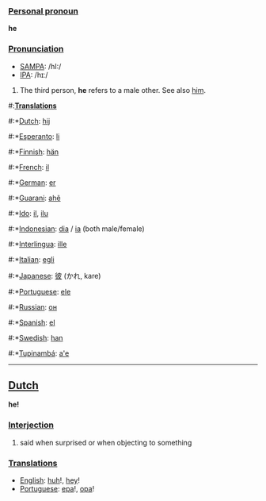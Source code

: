 ===[[Personal pronoun]]===
'''he'''

===[[Pronunciation]]===
*[[w:SAMPA|SAMPA]]: /hI:/
*[[w:IPA|IPA]]: /hɪː/

# The third person, '''he''' refers to a male other. See also [[him]].

#:'''[[Translation]]s'''
#:*[[Dutch]]: [[hij]]
#:*[[Esperanto]]: [[li]]
#:*[[Finnish]]: [[hän]]
#:*[[French]]: [[il]]
#:*[[German]]: [[er]]
#:*[[Guarani]]: [[ahẽ]]
#:*[[Ido]]: [[il]], [[ilu]]
#:*[[Indonesian]]: [[dia]] / [[ia]] (both male/female)
#:*[[Interlingua]]: [[ille]]
#:*[[Italian]]: [[egli]]
#:*[[Japanese]]: [[彼]] (かれ, kare)
#:*[[Portuguese]]: [[ele]]
#:*[[Russian]]: [[он]]
#:*[[Spanish]]: [[el]]
#:*[[Swedish]]: [[han]]
#:*[[Tupinambá]]: [[a'e]]

----

==[[Dutch]]==

'''he!'''

===[[Interjection]]===

# said when surprised or when objecting to something

===[[Translation]]s===
*[[English]]: [[huh]]!, [[hey]]!
*[[Portuguese]]: [[epa]]!, [[opa]]!